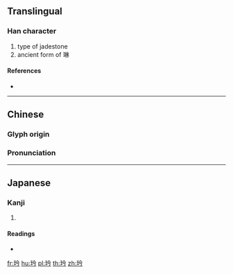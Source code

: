 {{character info/new}}
{{also|琳}}
==Translingual==

===Han character===
{{Han char|rn=96|rad=玉|as=04|sn=8|four=|canj=MGOIN,XMGOI}}

# type of jadestone
# ancient form of 琳

====References====
* {{Han ref|kx=0728.160|dkj=20873|dj=1140.150|hdz=21104.110|uh=73AA|ud=29610}}

----

==Chinese==
{{zh-forms|alt=琳}}

===Glyph origin===
{{Han etym}}

===Pronunciation===
{{zh-pron
|m=jiān,yín,qián,lín
|c=gaam1
|mc=y
|oc=y
|ma=
|cat=
}}

----

==Japanese==

===Kanji===
{{ja-kanji|grade=|rs=玉04}}

# {{defn|lang=ja|sort=玉04}}

====Readings====
* {{ja-readings|on=[[かん]] (kan), [[けん]] (ken), [[げん]] (gen), [[ぎん]] (gin), [[ごん]] (gon), [[りん]] (rin)|kun=}}

[[fr:玪]]
[[hu:玪]]
[[pl:玪]]
[[th:玪]]
[[zh:玪]]
